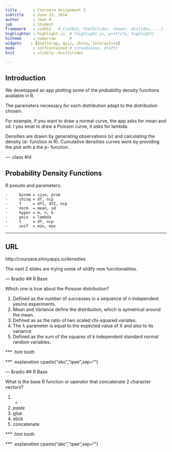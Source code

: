 ```yaml
---
title       : Coursera Assignment 2
subtitle    : June 23, 2014
author      : Jean M.
job         : Student
framework   : io2012   # {io2012, html5slides, shower, dzslides, ...}
highlighter : highlight.js  # {highlight.js, prettify, highlight}
hitheme     : tomorrow      # 
widgets    : [bootstrap, quiz, shiny, interactive]
mode        : selfcontained # {standalone, draft}
knit        : slidify::knit2slides

---
```


## Introduction

We developped an app plotting some of the probability density functions available in R.

The parameters necessary for each distribution adapt to the distribution chosen. \

For example, if you want to draw a normal curve, the app asks for mean and sd. I you wnat to draw a Poisson curve, it asks for lambda.

Densities are drawn by generating observations (x) and calculating the density (d- function in R). 
Cumulative densities curves work by providing the plot with a the p- function.

--- .class #id 

## Probability Density Functions

R pseudo and parameters:

    -     binom = size, prob
    -     chisq = df, ncp
    -     f     = df1, df2, ncp
    -     norm  = mean, sd
    -     hyper = m, n, k
    -     pois  = lambda
    -     t     = df, ncp
    -     unif  = min, max

---
## URL 

http://coursera.shinyapps.io/densities

The next 2 slides are trying some of slidify new functionalities.

---  &radio
## R Base

Which one is true about the Poisson distribution?

1. Defined as the number of successes in a sequence of n independent yes/no experiments.
2. Mean and Variance define the distribution, which is symetrical around the mean.
3. Defined as as the ratio of two scaled chi-squared variates.
4. The λ parameter is equal to the expected value of X and also to its variance.
5. Defined as the sum of the squares of k independent standard normal random variables.

*** .hint 
tooth

*** .explanation 
cpaste("abc","qwe",sep="")

---  &radio
## R Base

What is the base R function or operator that concatenate 2 character vectors?

1. +
2. _paste_
3. glue
4. stick
5. concatenate

*** .hint 
tooth

*** .explanation 
cpaste("abc","qwe",sep="")


